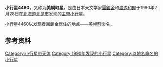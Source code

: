 {{Infobox Planet  
| name = 4460 Bihoro
| image = 
| caption = 
| discovery=yes | physical_characteristics = yes | bgcolour=#FFFFC0
| discovery_ref = 
| discoverer = [[圓舘金|圓舘金]]、[[渡邊和郎|渡邊和郎]]
| discovery_site = [[北见市|北见市]]
| discovered =  1990年2月28日
| mp_name = 4460
| alt_names = 1990 DS
| named_after = [[美幌町|美幌町]]
| mp_category=[[小行星带|主带]]
| orbit_ref = <ref>[http://ssd.jpl.nasa.gov/sbdb.cgi?sstr=4460+Bihoro 4460 Bihoro (1990 DS)]</ref>
| epoch = 2011年8月27日
| semimajor=
| perihelion=2.4013022[[天文单位|AU]]
| aphelion= 2.9259420AU
| eccentricity =0.1793063
| period = 1828.0875599[[日|地球日]] 
| inclination=27.00661[[角度|°]]
| asc_node=326.44128°
| arg_peri=30.23285°
| mean_anomaly=261.83935°
| avg_speed=
 | dimensions=
 | mass=
 | density=
 | surface_grav=
 | escape_velocity=
 | rotation=
 | spectral_type=
 | magnitude=11.00
 | abs_magnitude=
 | albedo= 0.0444	
 | single_temperature=
}}
'''小行星4460'''，又称为'''美幌町星'''，是由日本天文学家[[圓舘金|圓舘金]]和[[渡边和郎|渡边和郎]]于1990年2月28日在[[北海道|北海道]][[北见市|北见市]]发现的[[小行星带|主带]][[小行星|小行星]]。

小行星4460以发现者圓館金居住的地点——[[美幌町|美幌町]]命名。

== 参考资料 ==
{{Reflist}}

{{Minor Planet Number|(4459)[[小行星4459|小行星4459]]|(4461)[[小行星4461|小行星4461]]}}

[[Category:小行星带天体|Category:小行星带天体]]
[[Category:1990年发现的小行星|Category:1990年发现的小行星]]
[[Category:以地名命名的小行星|Category:以地名命名的小行星]]